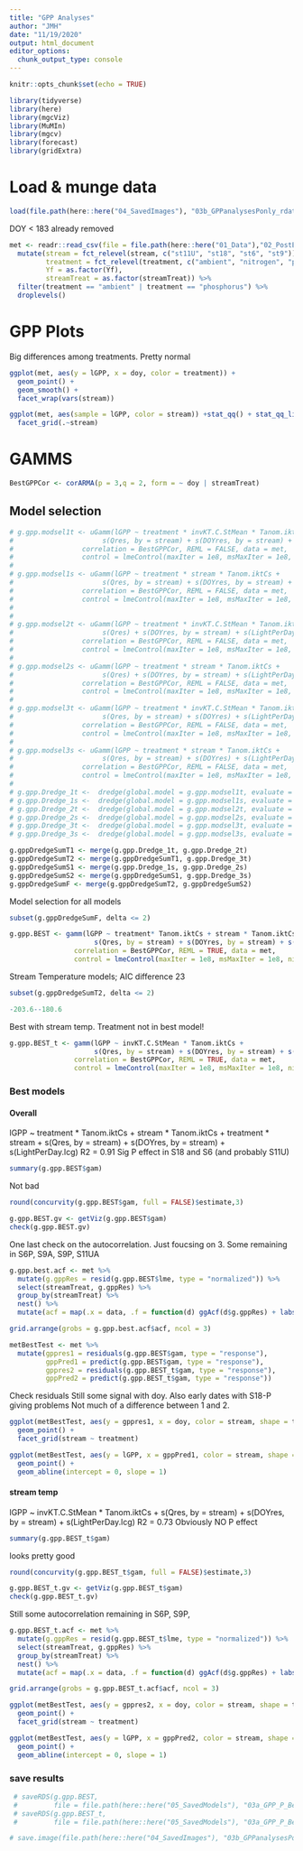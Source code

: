 ```yaml
---
title: "GPP Analyses"
author: "JMH"
date: "11/19/2020"
output: html_document
editor_options: 
  chunk_output_type: console
---
```


```r
knitr::opts_chunk$set(echo = TRUE)
```

```r
library(tidyverse)
library(here)
library(mgcViz)
library(MuMIn)
library(mgcv)
library(forecast)
library(gridExtra)
```

# Load & munge data
```r
load(file.path(here::here("04_SavedImages"), "03b_GPPanalysesPonly_rdat"))
```


DOY < 183 already removed
```r
met <- readr::read_csv(file = file.path(here::here("01_Data"),"02_PostERmet.csv")) %>% 
  mutate(stream = fct_relevel(stream, c("st11U", "st18", "st6", "st9")),
         treatment = fct_relevel(treatment, c("ambient", "nitrogen", "phosphorus")),
         Yf = as.factor(Yf),
         streamTreat = as.factor(streamTreat)) %>% 
  filter(treatment == "ambient" | treatment == "phosphorus") %>% 
  droplevels()
```

# GPP Plots
Big differences among treatments. Pretty normal
```r
ggplot(met, aes(y = lGPP, x = doy, color = treatment)) +
  geom_point() +
  geom_smooth() +
  facet_wrap(vars(stream))
```

```r
ggplot(met, aes(sample = lGPP, color = stream)) +stat_qq() + stat_qq_line() +
  facet_grid(.~stream)
```

# GAMMS


```r
BestGPPCor <- corARMA(p = 3,q = 2, form = ~ doy | streamTreat)
```



## Model selection
```r
# g.gpp.modsel1t <- uGamm(lGPP ~ treatment * invKT.C.StMean * Tanom.iktCs +
#                      s(Qres, by = stream) + s(DOYres, by = stream) + s(LightPerDay.lcg),
#                 correlation = BestGPPCor, REML = FALSE, data = met,
#                 control = lmeControl(maxIter = 1e8, msMaxIter = 1e8, niterEM = 1000), class = "gamm")
# 
# g.gpp.modsel1s <- uGamm(lGPP ~ treatment * stream * Tanom.iktCs +
#                      s(Qres, by = stream) + s(DOYres, by = stream) + s(LightPerDay.lcg),
#                 correlation = BestGPPCor, REML = FALSE, data = met,
#                 control = lmeControl(maxIter = 1e8, msMaxIter = 1e8, niterEM = 1000), class = "gamm")
# 
# 
# g.gpp.modsel2t <- uGamm(lGPP ~ treatment * invKT.C.StMean * Tanom.iktCs +
#                      s(Qres) + s(DOYres, by = stream) + s(LightPerDay.lcg),
#                 correlation = BestGPPCor, REML = FALSE, data = met,
#                 control = lmeControl(maxIter = 1e8, msMaxIter = 1e8, niterEM = 1000), class = "gamm")
# 
# g.gpp.modsel2s <- uGamm(lGPP ~ treatment * stream * Tanom.iktCs +
#                      s(Qres) + s(DOYres, by = stream) + s(LightPerDay.lcg),
#                 correlation = BestGPPCor, REML = FALSE, data = met,
#                 control = lmeControl(maxIter = 1e8, msMaxIter = 1e8, niterEM = 1000), class = "gamm")
# 
# g.gpp.modsel3t <- uGamm(lGPP ~ treatment * invKT.C.StMean * Tanom.iktCs +
#                      s(Qres, by = stream) + s(DOYres) + s(LightPerDay.lcg),
#                 correlation = BestGPPCor, REML = FALSE, data = met,
#                 control = lmeControl(maxIter = 1e8, msMaxIter = 1e8, niterEM = 1000), class = "gamm")
# 
# g.gpp.modsel3s <- uGamm(lGPP ~ treatment * stream * Tanom.iktCs +
#                      s(Qres, by = stream) + s(DOYres) + s(LightPerDay.lcg),
#                 correlation = BestGPPCor, REML = FALSE, data = met,
#                 control = lmeControl(maxIter = 1e8, msMaxIter = 1e8, niterEM = 1000), class = "gamm")
# 
# g.gpp.Dredge_1t <-  dredge(global.model = g.gpp.modsel1t, evaluate = TRUE, rank = AIC)
# g.gpp.Dredge_1s <-  dredge(global.model = g.gpp.modsel1s, evaluate = TRUE, rank = AIC)
# g.gpp.Dredge_2t <-  dredge(global.model = g.gpp.modsel2t, evaluate = TRUE, rank = AIC)
# g.gpp.Dredge_2s <-  dredge(global.model = g.gpp.modsel2s, evaluate = TRUE, rank = AIC)
# g.gpp.Dredge_3t <-  dredge(global.model = g.gpp.modsel3t, evaluate = TRUE, rank = AIC)
# g.gpp.Dredge_3s <-  dredge(global.model = g.gpp.modsel3s, evaluate = TRUE, rank = AIC)
```


```r
g.gppDredgeSumT1 <- merge(g.gpp.Dredge_1t, g.gpp.Dredge_2t)
g.gppDredgeSumT2 <- merge(g.gppDredgeSumT1, g.gpp.Dredge_3t)
g.gppDredgeSumS1 <- merge(g.gpp.Dredge_1s, g.gpp.Dredge_2s)
g.gppDredgeSumS2 <- merge(g.gppDredgeSumS1, g.gpp.Dredge_3s)
g.gppDredgeSumF <- merge(g.gppDredgeSumT2, g.gppDredgeSumS2)
```


Model selection for all models
```r
subset(g.gppDredgeSumF, delta <= 2)
```

```r
g.gpp.BEST <- gamm(lGPP ~ treatment* Tanom.iktCs + stream * Tanom.iktCs + treatment *stream +
                     s(Qres, by = stream) + s(DOYres, by = stream) + s(LightPerDay.lcg),
                correlation = BestGPPCor, REML = TRUE, data = met,
                control = lmeControl(maxIter = 1e8, msMaxIter = 1e8, niterEM = 1000))
```

Stream Temperature models; AIC difference 23
```r
subset(g.gppDredgeSumT2, delta <= 2)
```

```r
-203.6--180.6
```


Best with stream temp. Treatment not in best model!
```r
g.gpp.BEST_t <- gamm(lGPP ~ invKT.C.StMean * Tanom.iktCs +
                     s(Qres, by = stream) + s(DOYres, by = stream) + s(LightPerDay.lcg),
                correlation = BestGPPCor, REML = TRUE, data = met,
                control = lmeControl(maxIter = 1e8, msMaxIter = 1e8, niterEM = 1000))
```

### Best models
#### Overall
 
lGPP ~ treatment * Tanom.iktCs + stream * Tanom.iktCs + treatment * stream + 
    s(Qres, by = stream) + s(DOYres, by = stream) + s(LightPerDay.lcg)
R2 = 0.91
Sig P effect in S18 and S6 (and probably S11U)

```r
summary(g.gpp.BEST$gam)
```

Not bad
```r
round(concurvity(g.gpp.BEST$gam, full = FALSE)$estimate,3)
```

```r
g.gpp.BEST.gv <- getViz(g.gpp.BEST$gam)
check(g.gpp.BEST.gv)
```



One last check on the autocorrelation. Just foucsing on 3. Some remaining in S6P, S9A, S9P, S11UA

```r
g.gpp.best.acf <- met %>%
  mutate(g.gppRes = resid(g.gpp.BEST$lme, type = "normalized")) %>%
  select(streamTreat, g.gppRes) %>%
  group_by(streamTreat) %>%
  nest() %>%
  mutate(acf = map(.x = data, .f = function(d) ggAcf(d$g.gppRes) + labs(title = streamTreat)))
```

```r
grid.arrange(grobs = g.gpp.best.acf$acf, ncol = 3)
```


```r
metBestTest <- met %>% 
  mutate(gppres1 = residuals(g.gpp.BEST$gam, type = "response"),
         gppPred1 = predict(g.gpp.BEST$gam, type = "response"),
         gppres2 = residuals(g.gpp.BEST_t$gam, type = "response"),
         gppPred2 = predict(g.gpp.BEST_t$gam, type = "response"))
```


 Check residuals
Still some signal with doy. Also early dates with S18-P giving problems
Not much of a difference between 1 and 2.
```r
ggplot(metBestTest, aes(y = gppres1, x = doy, color = stream, shape = treatment)) +
  geom_point() +
  facet_grid(stream ~ treatment) 
```

```r
ggplot(metBestTest, aes(y = lGPP, x = gppPred1, color = stream, shape = treatment)) +
  geom_point() +
  geom_abline(intercept = 0, slope = 1)
```


#### stream temp


lGPP ~ invKT.C.StMean * Tanom.iktCs + s(Qres, by = stream) + 
    s(DOYres, by = stream) + s(LightPerDay.lcg)
R2 = 0.73
Obviously NO P effect


```r
summary(g.gpp.BEST_t$gam)
```

looks pretty good
```r
round(concurvity(g.gpp.BEST_t$gam, full = FALSE)$estimate,3)
```

```r
g.gpp.BEST_t.gv <- getViz(g.gpp.BEST_t$gam)
check(g.gpp.BEST_t.gv)
```

Still some autocorrelation remaining in S6P, S9P, 
```r
g.gpp.BEST_t.acf <- met %>% 
  mutate(g.gppRes = resid(g.gpp.BEST_t$lme, type = "normalized")) %>% 
  select(streamTreat, g.gppRes) %>% 
  group_by(streamTreat) %>% 
  nest() %>% 
  mutate(acf = map(.x = data, .f = function(d) ggAcf(d$g.gppRes) + labs(title = streamTreat)))
```

```r
grid.arrange(grobs = g.gpp.BEST_t.acf$acf, ncol = 3)
```

```r
ggplot(metBestTest, aes(y = gppres2, x = doy, color = stream, shape = treatment)) +
  geom_point() +
  facet_grid(stream ~ treatment) 
```


```r
ggplot(metBestTest, aes(y = lGPP, x = gppPred2, color = stream, shape = treatment)) +
  geom_point() +
  geom_abline(intercept = 0, slope = 1)
```


### save results
```r
 # saveRDS(g.gpp.BEST,
 #         file = file.path(here::here("05_SavedModels"), "03a_GPP_P_Best.rds"))
 # saveRDS(g.gpp.BEST_t,
 #         file = file.path(here::here("05_SavedModels"), "03a_GPP_P_BestTemp.rds"))
```


```r
# save.image(file.path(here::here("04_SavedImages"), "03b_GPPanalysesPonly_rdat"))
```

